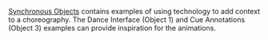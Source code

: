 

[Synchronous Objects](https://synchronousobjects.osu.edu/) contains examples of using technology 
to add context to a choreography. The Dance Interface (Object 1) and Cue Annotations (Object 3)
examples can provide inspiration for the animations.